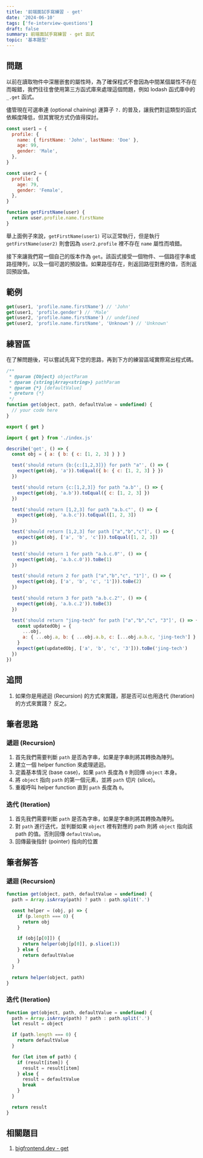 ```yaml
---
title: '前端面試手寫練習 - get'
date: '2024-06-10'
tags: ['fe-interview-questions']
draft: false
summary: 前端面試手寫練習 - get 函式
topic: '基本題型'
---
```


## 問題

以前在讀取物件中深層嵌套的屬性時，為了確保程式不會因為中間某個屬性不存在而報錯，我們往往會使用第三方函式庫來處理這個問題，例如 lodash 函式庫中的 `_.get` 函式。

儘管現在可選串連 (optional chaining) 運算子 `?.` 的普及，讓我們對這類型的函式依賴度降低，但其實現方式仍值得探討。

```javascript
const user1 = {
  profile: {
    name: { firstName: 'John', lastName: 'Doe' },
    age: 99,
    gender: 'Male',
  },
}

const user2 = {
  profile: {
    age: 79,
    gender: 'Female',
  },
}

function getFirstName(user) {
  return user.profile.name.firstName
}
```

舉上面例子來說，`getFirstName(user1)` 可以正常執行，但是執行 `getFirstName(user2)` 則會因為 `user2.profile` 裡不存在 `name` 屬性而噴錯。

接下來讓我們寫一個自己的版本作為 `get`。該函式接受一個物件、一個路徑字串或路徑陣列，以及一個可選的預設值。如果路徑存在，則返回路徑對應的值，否則返回預設值。

## 範例

```js
get(user1, 'profile.name.firstName') // 'John'
get(user1, 'profile.gender') // 'Male'
get(user2, 'profile.name.firstName') // undefined
get(user2, 'profile.name.firstName', 'Unknown') // 'Unknown'
```

## 練習區

在了解問題後，可以嘗試先寫下您的思路，再到下方的練習區域實際寫出程式碼。

<Sandpack lang="test-ts" activeFile="index.js" showTests={true}>

```js file=index.js
/**
 * @param {Object} objectParam
 * @param {string|Array<string>} pathParam
 * @param {*} [defaultValue]
 * @return {*}
 */
function get(object, path, defaultValue = undefined) {
  // your code here
}

export { get }
```

```js file=get.test.js
import { get } from './index.js'

describe('get', () => {
  const obj = { a: { b: { c: [1, 2, 3] } } }

  test('should return {b:{c:[1,2,3]}} for path "a"', () => {
    expect(get(obj, 'a')).toEqual({ b: { c: [1, 2, 3] } })
  })

  test('should return {c:[1,2,3]} for path "a.b"', () => {
    expect(get(obj, 'a.b')).toEqual({ c: [1, 2, 3] })
  })

  test('should return [1,2,3] for path "a.b.c"', () => {
    expect(get(obj, 'a.b.c')).toEqual([1, 2, 3])
  })

  test('should return [1,2,3] for path ["a","b","c"]', () => {
    expect(get(obj, ['a', 'b', 'c'])).toEqual([1, 2, 3])
  })

  test('should return 1 for path "a.b.c.0"', () => {
    expect(get(obj, 'a.b.c.0')).toBe(1)
  })

  test('should return 2 for path ["a","b","c", "1"]', () => {
    expect(get(obj, ['a', 'b', 'c', '1'])).toBe(2)
  })

  test('should return 3 for path "a.b.c.2"', () => {
    expect(get(obj, 'a.b.c.2')).toBe(3)
  })

  test('should return "jing-tech" for path ["a","b","c", "3"]', () => {
    const updatedObj = {
      ...obj,
      a: { ...obj.a, b: { ...obj.a.b, c: [...obj.a.b.c, 'jing-tech'] } },
    }
    expect(get(updatedObj, ['a', 'b', 'c', '3'])).toBe('jing-tech')
  })
})
```

</Sandpack>

## 追問

1. 如果你是用遞迴 (Recursion) 的方式來實踐，那是否可以也用迭代 (Iteration) 的方式來實踐？ 反之。

## 筆者思路

### 遞迴 (Recursion)

1. 首先我們需要判斷 `path` 是否為字串，如果是字串則將其轉換為陣列。
2. 建立一個 helper function 來處理遞迴。
3. 定義基本情況 (base case)，如果 `path` 長度為 `0` 則回傳 `object` 本身。
4. 將 `object` 指向 `path` 的第一個元素，並將 `path` 切片 (slice)。
5. 重複呼叫 helper function 直到 `path` 長度為 `0`。

### 迭代 (Iteration)

1. 首先我們需要判斷 `path` 是否為字串，如果是字串則將其轉換為陣列。
2. 對 `path` 進行迭代，並判斷如果 `object` 裡有對應的 path 則將 `object` 指向該 path 的值。否則回傳 `defaultValue`。
3. 回傳最後指針 (pointer) 指向的位置

## 筆者解答

### 遞迴 (Recursion)

```javascript
function get(object, path, defaultValue = undefined) {
  path = Array.isArray(path) ? path : path.split('.')

  const helper = (obj, p) => {
    if (p.length === 0) {
      return obj
    }

    if (obj[p[0]]) {
      return helper(obj[p[0]], p.slice(1))
    } else {
      return defaultValue
    }
  }

  return helper(object, path)
}
```

### 迭代 (Iteration)

```javascript
function get(object, path, defaultValue = undefined) {
  path = Array.isArray(path) ? path : path.split('.')
  let result = object

  if (path.length === 0) {
    return defaultValue
  }

  for (let item of path) {
    if (result[item]) {
      result = result[item]
    } else {
      result = defaultValue
      break
    }
  }

  return result
}
```

## 相關題目

1. [bigfrontend.dev - get](https://bigfrontend.dev/problem/implement-lodash-get)
